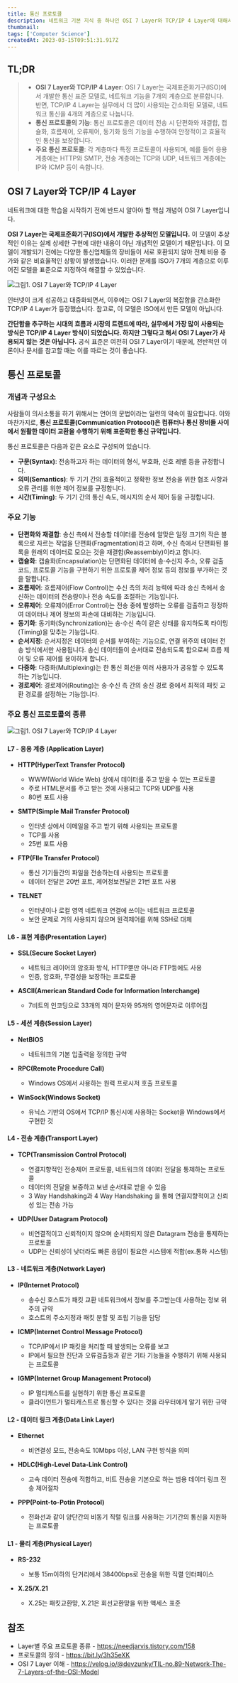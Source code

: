 ```yaml
---
title: 통신 프로토콜
description: 네트워크 기본 지식 중 하나인 OSI 7 Layer와 TCP/IP 4 Layer에 대해서 정리합니다.
thumbnail:
tags: ['Computer Science']
createdAt: 2023-03-15T09:51:31.917Z
---
```


## TL;DR

<Blockquote type="info">

- **OSI 7 Layer와 TCP/IP 4 Layer**: OSI 7 Layer는 국제표준화기구(ISO)에서 개발한 통신 표준 모델로, 네트워크 기능을 7개의 계층으로 분류합니다. 반면, TCP/IP 4 Layer는 실무에서 더 많이 사용되는 간소화된 모델로, 네트워크 통신을 4개의 계층으로 나눕니다.
- **통신 프로토콜의 기능**: 통신 프로토콜은 데이터 전송 시 단편화와 재결합, 캡슐화, 흐름제어, 오류제어, 동기화 등의 기능을 수행하여 안정적이고 효율적인 통신을 보장합니다.
- **주요 통신 프로토콜**: 각 계층마다 특정 프로토콜이 사용되며, 예를 들어 응용 계층에는 HTTP와 SMTP, 전송 계층에는 TCP와 UDP, 네트워크 계층에는 IP와 ICMP 등이 속합니다.

</Blockquote>

## OSI 7 Layer와 TCP/IP 4 Layer

네트워크에 대한 학습을 시작하기 전에 반드시 알아야 할 핵심 개념이 OSI 7 Layer입니다.

**OSI 7 Layer는 국제표준화기구(ISO)에서 개발한 추상적인 모델입니다.** 이 모델이 추상적인 이유는 실제 상세한 구현에 대한 내용이 아닌 개념적인 모델이기 때문입니다. 이 모델이 개발되기 전에는 다양한 통신업체들의 장비들이 서로 호환되지 않아 전체 비용 증가와 같은 비효율적인 상황이 발생했습니다. 이러한 문제를 ISO가 7개의 계층으로 이루어진 모델을 표준으로 지정하여 해결할 수 있었습니다.

![그림1. OSI 7 Layer와 TCP/IP 4 Layer](/assets/contents/protocol/1.png)

인터넷이 크게 성공하고 대중화되면서, 이후에는 OSI 7 Layer의 복잡함을 간소화한 TCP/IP 4 Layer가 등장했습니다. 참고로, 이 모델은 ISO에서 만든 모델이 아닙니다.

**간단함을 추구하는 시대의 흐름과 시장의 트렌드에 따라, 실무에서 가장 많이 사용되는 방식은 TCP/IP 4 Layer 방식이 되었습니다. 하지만 그렇다고 해서 OSI 7 Layer가 사용되지 않는 것은 아닙니다.** 공식 표준은 여전히 OSI 7 Layer이기 때문에, 전반적인 이론이나 문서를 참고할 때는 이를 따르는 것이 좋습니다.

## 통신 프로토콜

### 개념과 구성요소

사람들이 의사소통을 하기 위해서는 언어의 문법이라는 일련의 약속이 필요합니다. 이와 마찬가지로, **통신 프로토콜(Communication Protocol)은 컴퓨터나 통신 장비들 사이에서 원활한 데이터 교환을 수행하기 위해 표준화한 통신 규약입니다.**

통신 프로토콜은 다음과 같은 요소로 구성되어 있습니다.

- **구문(Syntax)**: 전송하고자 하는 데이터의 형식, 부호화, 신호 레벨 등을 규정합니다.
- **의미(Semantics)**: 두 기기 간의 효율적이고 정확한 정보 전송을 위한 협조 사항과 오류 관리를 위한 제어 정보를 규정합니다.
- **시간(Timing)**: 두 기기 간의 통신 속도, 메시지의 순서 제어 등을 규정합니다.

### 주요 기능

- **단편화와 재결합**: 송신 측에서 전송할 데이터를 전송에 알맞은 일정 크기의 작은 블록으로 자르는 작업을 단편화(Fragmentation)라고 하며, 수신 측에서 단편화된 블록을 원래의 데이터로 모으는 것을 재결합(Reassembly)이라고 합니다.
- **캡슐화**: 캡슐화(Encapsulation)는 단편화된 데이터에 송·수신지 주소, 오류 검출 코드, 프로토콜 기능을 구현하기 위한 프로토콜 제어 정보 등의 정보를 부가하는 것을 말합니다.
- **흐름제어**: 흐름제어(Flow Control)는 수신 측의 처리 능력에 따라 송신 측에서 송신하는 데이터의 전송량이나 전송 속도를 조절하는 기능입니다.
- **오류제어**: 오류제어(Error Control)는 전송 중에 발생하는 오류를 검출하고 정정하여 데이터나 제어 정보의 파손에 대비하는 기능입니다.
- **동기화**: 동기화(Synchronization)는 송·수신 측이 같은 상태를 유지하도록 타이밍(Timing)을 맞추는 기능입니다.
- **순서지정**: 순서지정은 데이터의 순서를 부여하는 기능으로, 연결 위주의 데이터 전송 방식에서만 사용됩니다. 송신 데이터들이 순서대로 전송되도록 함으로써 흐름 제어 및 오류 제어를 용이하게 합니다.
- **다중화**: 다중화(Multiplexing)는 한 통신 회선을 여러 사용자가 공유할 수 있도록 하는 기능입니다.
- **경로제어**: 경로제어(Routing)는 송·수신 측 간의 송신 경로 중에서 최적의 패킷 교환 경로를 설정하는 기능입니다.

### 주요 통신 프로토콜의 종류

![그림1. OSI 7 Layer와 TCP/IP 4 Layer](/assets/contents/protocol/2.png)

#### L7 - 응용 계층 (Application Layer)

- **HTTP(HyperText Transfer Protocol)**

  - WWW(World Wide Web) 상에서 데이터를 주고 받을 수 있는 프로토콜
  - 주로 HTML문서를 주고 받는 것에 사용되고 TCP와 UDP를 사용
  - 80번 포트 사용

- **SMTP(Simple Mail Transfer Protocol)**

  - 인터넷 상에서 이메일을 주고 받기 위해 사용되는 프로토콜
  - TCP를 사용
  - 25번 포트 사용

- **FTP(FIle Transfer Protocol)**

  - 통신 기기들간의 파일을 전송하는데 사용되는 프로토콜
  - 데이터 전달은 20번 포트, 제어정보전달은 21번 포트 사용

- **TELNET**

  - 인터넷이나 로컬 영역 네트워크 연결에 쓰이는 네트워크 프로토콜
  - 보안 문제로 거의 사용되지 않으며 원격제어를 위해 SSH로 대체

#### L6 - 표현 계층(Presentation Layer)

- **SSL(Secure Socket Layer)**

  - 네트워크 레이어의 암호화 방식, HTTP뿐만 아니라 FTP등에도 사용
  - 인증, 암호화, 무결성을 보장하는 프로토콜

- **ASCII(American Standard Code for Information Interchange)**

  - 7비트의 인코딩으로 33개의 제어 문자와 95개의 영어문자로 이루어짐

#### L5 - 세션 계층(Session Layer)

- **NetBIOS**

  - 네트워크의 기본 입출력을 정의한 규약

- **RPC(Remote Procedure Call)**

  - Windows OS에서 사용하는 원력 프로시저 호출 프로토콜

- **WinSock(Windows Socket)**

  - 유닉스 기반의 OS에서 TCP/IP 통신시에 사용하는 Socket을 Windows에서 구현한 것

#### L4 - 전송 계층(Transport Layer)

- **TCP(Transmission Control Protocol)**

  - 연결지향적인 전송제어 프로토콜, 네트워크의 데이터 전달을 통제하는 프로토콜
  - 데이터의 전달을 보증하고 보낸 순서대로 받을 수 있음
  - 3 Way Handshaking과 4 Way Handshaking 을 통해 연결지향적이고 신뢰성 있는 전송 가능

- **UDP(User Datagram Protocol)**

  - 비연결적이고 신뢰적이지 않으며 순서화되지 않은 Datagram 전송을 통제하는 프로토콜
  - UDP는 신뢰성이 낮더라도 빠른 응답이 필요한 시스템에 적합(ex.통화 시스템)

#### L3 - 네트워크 계층(Network Layer)

- **IP(Internet Protocol)**

  - 송수신 호스트가 패킷 교환 네트워크에서 정보를 주고받는데 사용하는 정보 위주의 규약
  - 호스트의 주소지정과 패킷 분할 및 조립 기능을 담당

- **ICMP(Internet Control Message Protocol)**

  - TCP/IP에서 IP 패킷을 처리할 때 발생되는 오류를 보고
  - IP에서 필요한 진단과 오류검출등과 같은 기타 기능들을 수행하기 위해 사용되는 프로토콜

- **IGMP(Internet Group Management Protocol)**

  - IP 멀티캐스트를 실현하기 위한 통신 프로토콜
  - 클라이언트가 멀티캐스트로 통신할 수 있다는 것을 라우터에게 알기 위한 규약

#### L2 - 데이터 링크 계층(Data Link Layer)

- **Ethernet**

  - 비연결성 모드, 전송속도 10Mbps 이상, LAN 구현 방식을 의미

- **HDLC(High-Level Data-Link Control)**

  - 고속 데이터 전송에 적합하고, 비트 전송을 기본으로 하는 범용 데이터 링크 전송 제어절차

- **PPP(Point-to-Potin Protocol)**
  - 전화선과 같이 양단간의 비동기 직렬 링크를 사용하는 기기간의 통신을 지원하는 프로토콜

#### L1 - 물리 계층(Physical Layer)

- **RS-232**

  - 보통 15m이하의 단거리에서 38400bps로 전송을 위한 직렬 인터페이스

- **X.25/X.21**
  - X.25는 패킷교환망, X.21은 회선교환망을 위한 액세스 표준

## 참조

- Layer별 주요 프로토콜 종류 - https://needjarvis.tistory.com/158
- 프로토콜의 정의 - https://bit.ly/3h35eXK
- OSI 7 Layer 이해 - https://velog.io/@devzunky/TIL-no.89-Network-The-7-Layers-of-the-OSI-Model

<br />

